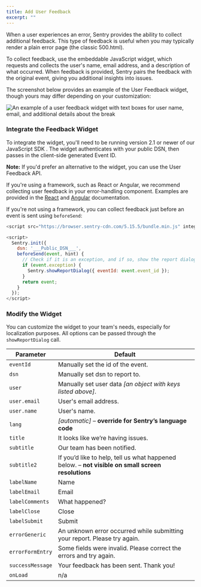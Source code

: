 ```yaml
---
title: Add User Feedback
excerpt: ""
---
```

When a user experiences an error, Sentry provides the ability to collect additional feedback. This type of feedback is useful when you may typically render a plain error page (the classic 500.html). 

To collect feedback, use the embeddable JavaScript widget, which requests and collects the user's name, email address, and a description of what occurred. When feedback is provided, Sentry pairs the feedback with the original event, giving you additional insights into issues.

The screenshot below provides an example of the User Feedback widget, though yours may differ depending on your customization:

![An example of a user feedback widget with text boxes for user name, email, and additional details about the break](user_feedback_widget.png)

### Integrate the Feedback Widget

To integrate the widget, you'll need to be running version 2.1 or newer of our JavaScript SDK . The widget authenticates with your public DSN, then passes in the client-side generated Event ID. 

**Note:** If you'd prefer an alternative to the widget, you can use the User Feedback API.

If you're using a framework, such as React or Angular, we recommend collecting user feedback in your error-handling component. Examples are provided in the [React](platforms/javascript/react) and [Angular](platforms/javascript/react) documentation.

If you're not using a framework, you can collect feedback just before an event is sent using `beforeSend`:

```JavaScript
<script src="https://browser.sentry-cdn.com/5.15.5/bundle.min.js" integrity="sha384-wF7Jc4ZlWVxe/L8Ji3hOIBeTgo/HwFuaeEfjGmS3EXAG7Y+7Kjjr91gJpJtr+PAT" crossorigin="anonymous"></script>

<script>
  Sentry.init({
    dsn: '___Public_DSN___',
    beforeSend(event, hint) {
      // Check if it is an exception, and if so, show the report dialog
      if (event.exception) {
        Sentry.showReportDialog({ eventId: event.event_id });
      }
      return event;
    }
  });
</script>
```

### Modify the Widget

You can customize the widget to your team's needs, especially for localization purposes. All options can be passed through the `showReportDialog` call.

| Parameter  | Default |
| -----------| --- |
| `eventId` | Manually set the id of the event. |
| `dsn` | Manually set dsn to report to. |
| `user` | Manually set user data _[an object with keys listed above]_. |
| `user.email` | User's email address. |
| `user.name` | User's name. |
| `lang` | _[automatic]_ – **override for Sentry’s language code** |
| `title` | It looks like we’re having issues. |
| `subtitle` | Our team has been notified. |
| `subtitle2` | If you’d like to help, tell us what happened below. – **not visible on small screen resolutions** |
| `labelName` | Name |
| `labelEmail` | Email |
| `labelComments` | What happened? |
| `labelClose` | Close |
| `labelSubmit` | Submit |
| `errorGeneric` | An unknown error occurred while submitting your report. Please try again. |
| `errorFormEntry` | Some fields were invalid. Please correct the errors and try again. |
| `successMessage` | Your feedback has been sent. Thank you! |
| `onLoad` | n/a |

